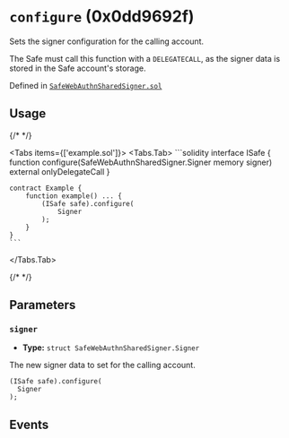 


# `configure` (0x0dd9692f)



Sets the signer configuration for the calling account.

The Safe must call this function with a `DELEGATECALL`, as the signer data is stored in
the Safe account's storage.




Defined in [`SafeWebAuthnSharedSigner.sol`](https://github.com/safe-global/safe-modules/tree/passkey/v0.2.1/modules/passkey/contracts/4337/SafeWebAuthnSharedSigner.sol#L137)


## Usage

{/* <!-- vale off --> */}

<Tabs items={['example.sol']}>
  <Tabs.Tab>
    ```solidity
    interface ISafe {
        function configure(SafeWebAuthnSharedSigner.Signer memory signer) external onlyDelegateCall
    }

    contract Example {
        function example() ... {
            (ISafe safe).configure(
                Signer
            );
        }
    }
    ```
  </Tabs.Tab>
</Tabs>

{/* <!-- vale on --> */}



## Parameters

### `signer`

  - **Type:** `struct SafeWebAuthnSharedSigner.Signer`

  The new signer data to set for the calling account.

  ```solidity focus=2
  (ISafe safe).configure(
    Signer
  );
  ```




## Events

<SafeWebAuthnSharedSignerConfigured />

